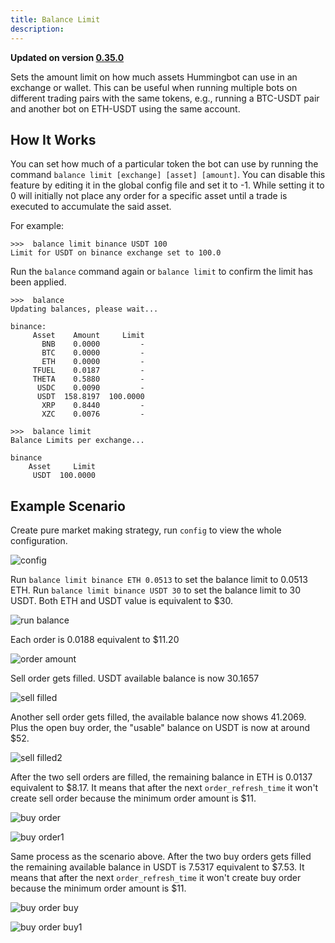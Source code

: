 ```yaml
---
title: Balance Limit
description:
---
```


**Updated on version [0.35.0](/release-notes/0.35.0)**

Sets the amount limit on how much assets Hummingbot can use in an exchange or wallet. This can be useful when running multiple bots on different trading pairs with the same tokens, e.g., running a BTC-USDT pair and another bot on ETH-USDT using the same account.

## How It Works

You can set how much of a particular token the bot can use by running the command `balance limit [exchange] [asset] [amount]`. You can disable this feature by editing it in the global config file and set it to -1. While setting it to 0 will initially not place any order for a specific asset until a trade is executed to accumulate the said asset.

For example:

```
>>>  balance limit binance USDT 100
Limit for USDT on binance exchange set to 100.0
```

Run the `balance` command again or `balance limit` to confirm the limit has been applied.

```
>>>  balance
Updating balances, please wait...

binance:
     Asset    Amount     Limit
       BNB    0.0000         -
       BTC    0.0000         -
       ETH    0.0000         -
     TFUEL    0.0187         -
     THETA    0.5880         -
      USDC    0.0090         -
      USDT  158.8197  100.0000
       XRP    0.8440         -
       XZC    0.0076         -
```

```
>>>  balance limit
Balance Limits per exchange...

binance
    Asset     Limit
     USDT  100.0000
```

## Example Scenario

Create pure market making strategy, run `config` to view the whole configuration.

![config](img/config1.png)

Run `balance limit binance ETH 0.0513` to set the balance limit to 0.0513 ETH. Run `balance limit binance USDT 30` to set the balance limit to 30 USDT. Both ETH and USDT value is equivalent to \$30.

![run balance](img/run_balance.png)

Each order is 0.0188 equivalent to \$11.20

![order amount](img/order_amount.png)

Sell order gets filled. USDT available balance is now 30.1657

![sell filled](img/sell_filled.png)

Another sell order gets filled, the available balance now shows 41.2069. Plus the open buy order, the "usable" balance on USDT is now at around \$52.

![sell filled2](img/sell_filled2.png)

After the two sell orders are filled, the remaining balance in ETH is 0.0137 equivalent to $8.17. It means that after the next `order_refresh_time` it won't create sell order because the minimum order amount is $11.

![buy order](img/buy_order.png)

![buy order1](img/buy_order1.png)

Same process as the scenario above. After the two buy orders gets filled the remaining available balance in USDT is 7.5317 equivalent to $7.53. It means that after the next `order_refresh_time` it won't create buy order because the minimum order amount is $11.

![buy order buy](img/buy_order_buy.png)

![buy order buy1](img/buy_order_buy1.png)
